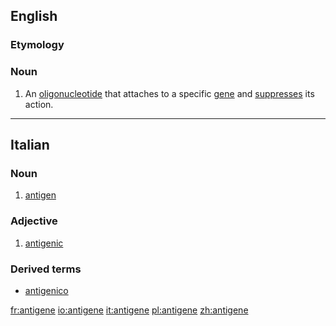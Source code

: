 ==English==

===Etymology===
{{prefix|anti|gene}}

===Noun===
{{en-noun}}

# {{genetics}} An [[oligonucleotide]] that attaches to a specific [[gene]] and [[suppress]]es its action.

----

==Italian==
{{wikipedia|lang=it}}
===Noun===
{{it-noun|antigen|m|e|i}}

# {{context|immunology|lang=it}} [[antigen]]

===Adjective===
{{it-adj|antigen|e|i}}

# [[antigenic]]

===Derived terms===
*[[antigenico]]

[[fr:antigene]]
[[io:antigene]]
[[it:antigene]]
[[pl:antigene]]
[[zh:antigene]]